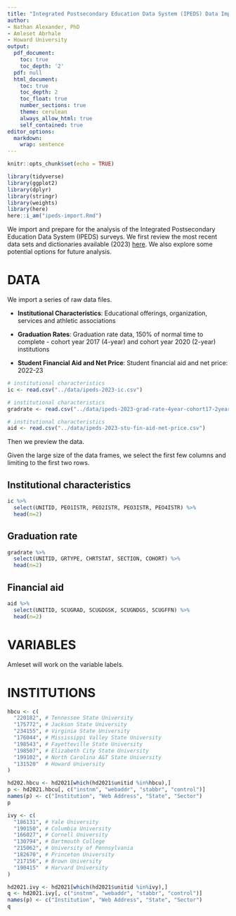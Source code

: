 ```yaml
---
title: "Integrated Postsecondary Education Data System (IPEDS) Data Import"
author:
- Nathan Alexander, PhD
- Amleset Abrhale
- Howard University
output:
  pdf_document:
    toc: true
    toc_depth: '2'
  pdf: null
  html_document:
    toc: true
    toc_depth: 2
    toc_float: true
    number_sections: true
    theme: cerulean
    always_allow_html: true
    self_contained: true
editor_options:
  markdown:
    wrap: sentence
---
```


```r
knitr::opts_chunk$set(echo = TRUE)

library(tidyverse)
library(ggplot2)
library(dplyr)
library(stringr)
library(weights)
library(here)
here::i_am("ipeds-import.Rmd")
```

We import and prepare for the analysis of the Integrated Postsecondary Education Data System (IPEDS) surveys. We first review the most recent data sets and dictionaries available (2023) [here](https://nces.ed.gov/ipeds/datacenter/DataFiles.aspx?gotoReportId=7&fromIpeds=true&sid=dd2935f1-8689-48b6-8762-f2258855e466&rtid=1). We also explore some potential options for future analysis.

# DATA

We import a series of raw data files.

- **Institutional Characteristics**: Educational offerings, organization, services and athletic associations

- **Graduation Rates**:	Graduation rate data, 150% of normal time to complete - cohort year 2017 (4-year) and cohort year 2020 (2-year) institutions

- **Student Financial Aid and Net Price**: Student financial aid and net price: 2022-23

```r
# institutional characteristics
ic <- read.csv("../data/ipeds-2023-ic.csv")

# institutional characteristics
gradrate <- read.csv("../data/ipeds-2023-grad-rate-4year-cohort17-2year-cohort20.csv")

# institutional characteristics
aid <- read.csv("../data/ipeds-2023-stu-fin-aid-net-price.csv")
```

Then we preview the data.

Given the large size of the data frames, we select the first few columns and limiting to the first two rows.

## Institutional characteristics

```r
ic %>% 
  select(UNITID, PEO1ISTR, PEO2ISTR, PEO3ISTR, PEO4ISTR) %>% 
  head(n=2)
```

## Graduation rate

```r
gradrate %>% 
  select(UNITID, GRTYPE, CHRTSTAT, SECTION, COHORT) %>% 
  head(n=2)
```

## Financial aid

```r
aid %>% 
  select(UNITID, SCUGRAD, SCUGDGSK, SCUGNDGS, SCUGFFN) %>% 
  head(n=2)
```

# VARIABLES

Amleset will work on the variable labels.

# INSTITUTIONS

```r
hbcu <- c(
  "220182", # Tennessee State University
  "175772", # Jackson State University
  "234155", # Virginia State University
  "176044", # Mississippi Valley State University
  "198543", # Fayetteville State University
  "198507", # Elizabeth City State University
  "199102", # North Carolina A&T State University
  "131520"  # Howard University
)

hd202.hbcu <- hd2021[which(hd2021$unitid %in%hbcu),]
p <- hd2021.hbcu[, c("instnm", "webaddr", "stabbr", "control")]
names(p) <- c("Institution", "Web Address", "State", "Sector")
p

ivy <- c(
  "186131", # Yale University
  "190150", # Columbia University
  "166027", # Cornell University
  "130794", # Dartmouth College
  "215062", # University of Pennsylvania
  "182670", # Princeton University
  "217156", # Brown University
  "190415"  # Harvard University
)

hd2021.ivy <- hd2021[which(hd2021$unitid %in%ivy),]
q <- hd2021.ivy[, c("instnm", "webaddr", "stabbr", "control")]
names(p) <- c("Institution", "Web Address", "State", "Sector")
q
```


